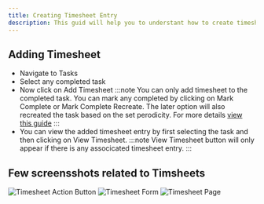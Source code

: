 ```yaml
---
title: Creating Timesheet Entry
description: This guid will help you to understant how to create timesheets for the completed task
---
```



## Adding Timesheet

- Navigate to Tasks
- Select any completed task
- Now click on Add Timesheet
  :::note
  You can only add timesheet to the completed task. You can mark any completed by clicking on Mark Complete or Mark Complete Recreate. The later option will also recreated the task based on the set perodicity.
  For more details [view this guide](/guides/3-tasks)
  :::
- You can view the added timesheet entry by first selecting the task and then clicking on View Timesheet.
  :::note
  View Timesheet button will only appear if there is any associcated timesheet entry.
  :::

## Few screensshots related to Timsheets

![Timesheet Action Button](../../../assets/guides/timesheet/timesheet-action-button.webp)
![Timesheet Form](../../../assets/guides/timesheet/timesheet-form.webp)
![Timesheet Page](../../../assets/guides/timesheet/timesheet-page.webp)

<div class="not-content">
  <Comments />
</div>
